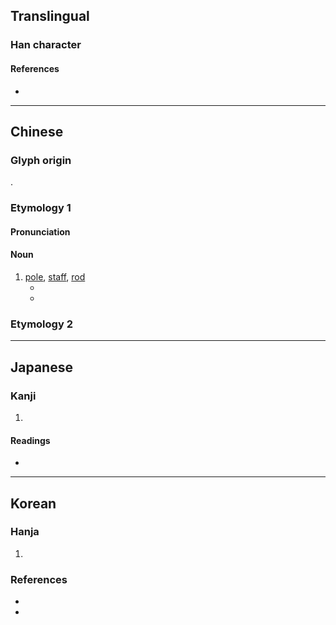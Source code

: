 {{character info/new}}
{{also|桿}}
==Translingual==

===Han character===
{{Han char|rn=75|rad=木|as=03|sn=7|four=41940|canj=DMJ|ids=⿰木干}}

====References====
* {{Han ref|kx=0511.010|dkj=14449|dj=0894.200|hdz=21156.120|uh=6746|ud=26438|bh=A7FD|bd=43005}}

----

==Chinese==

===Glyph origin===
{{Han etym}}
{{Han compound|木|干|c1=s|c2=p|ls=psc}}.

===Etymology 1===
{{zh-forms}}

{{rfe|zh|←→幹?}}

====Pronunciation====
{{zh-pron
|m=gān
|c=gon1
|mn=kan/koaⁿ/tw:koaiⁿ
|mn_note=kan - literary; koaⁿ - vernacular
|mc=y
|oc=y
|ma=
|cat=cls
}}

====Noun====
{{zh-noun|mw=條|mw2=根}}

# [[pole]], [[staff]], [[rod]]
#* {{zh-l|旗杆|flag pole}}
#* {{zh-l|桅杆|mast}}

===Etymology 2===
{{zh-see|桿}}

----

==Japanese==

===Kanji===
{{ja-kanji|grade=|rs=木03}}

# {{defn|lang=ja|sort=木03}}

====Readings====
* {{ja-readings|on=[[かん]] (kan)|kun=[[てこ]] (teko), [[てすり]] (tesuri)}}

----

==Korean==

===Hanja===
{{ko-hanja|hangeul=간|eumhun=|rv=gan|mr=kan|y=kan}}

# {{defn|lang=ko|sort=木03}}

===References===
* {{cite-web
|url=http://www.mdbg.net/chindict/chindict.php?page=worddict&wdrst=0&wdqb=杆
|title=杆
|work=MDBG English to Chinese dictionary ( Based on CC-CEDICT )
|language=Mandarin/English
|accessdate=2014-03-19}}
* {{cite-web
|url=http://www.jukuu.com/index.php
|title=Jukuu
|work=Jukuu
|language=Mandarin/English
|accessdate=2014-03-19}}